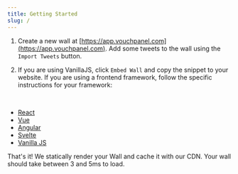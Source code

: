 ```yaml
---
title: Getting Started
slug: /
---
```


1. Create a new wall at [https://app.vouchpanel.com](https://app.vouchpanel.com). Add some tweets to the wall using the `Import Tweets` button.

2. If you are using VanillaJS, click `Embed Wall` and copy the snippet to your website. If you are using a frontend framework, follow the specific instructions for your framework:

<br />

- [React](/docs/react)
- [Vue](/docs/vue)
- [Angular](/docs/angular)
- [Svelte](/docs/svelte)
- [Vanilla JS](/docs/vanilla)

That's it! We statically render your Wall and cache it with our CDN. Your wall should take between 3 and 5ms to load.

